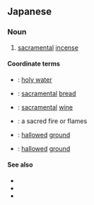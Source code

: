 ==Japanese==
{{ja-kanjitab|きよ|か|yomi=k}}

===Noun===
{{ja-noun|きよか}}

# [[sacramental]] [[incense]]

====Coordinate terms====
* {{ja-r|聖水|せいすい}}: [[holy water]]
* {{ja-r|聖パン|せいパン}}: [[sacramental]] [[bread]]
* {{ja-r|聖酒|せいしゅ}}: [[sacramental]] [[wine]]
* {{ja-r|聖火|せいか}}: a sacred fire or flames
* {{ja-r|聖地|せいち}}: [[hallow]]ed [[ground]]
* {{ja-r|聖地面|せいちめん}}: [[hallow]]ed [[ground]]

====See also====
* {{pedialite|香|lang=ja}}
* {{pedialite|Kōdō}}
* {{pedialite|Japanese incense}}